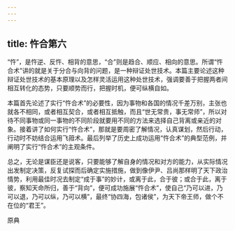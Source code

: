 ```yaml
---
---
---
```

title: 忤合第六
---






“忤”，是忤逆、反忤、相背的意思，“合”则是趋合、顺应、相向的意思。所谓“忤合术”讲的就是关于分合与向背的问题，是一种辩证处世技术。本篇主要论述这种辩证处世技术的基本原理以及怎样灵活运用这种处世技术，强调要善于把握两者间相互转化的态势，只要顺势而行，把握时机，便可纵横自如。

本篇首先论述了实行“忤合术”的必要性，因为事物和各国的情况千差万别，主张也就各不相同，或者相互契合，或者相互抵触，而且“世无常贵，事无常师”，所以对待不同事物或同一事物的不同阶段就要用不同的方法来选择自己背离或亲近的对象。接着讲了如何实行“忤合术”，那就是要周密了解情况，认真谋划，然后行动，行动时不妨结合运用飞箝术。最后列举了历史上成功运用“忤合术”的典型范例，并阐明了实行“忤合术”的主观条件。

总之，无论是谋臣还是说客，只要能够了解自身的情况和对方的能力，从实际情况出发制定决策，反复试探而后确定实施措施，做到像伊尹、吕尚那样明了天下政治情势，利用最佳时况去制定“成于事”的妙计，或离于此，合于彼；或合于此，离于彼，察知天命所归，善于“背向”，便可成功施展“忤合术”，使自己“乃可以进，乃可以退，乃可以纵，乃可以横”，最终“协四海，包诸侯”，为天下帝王师，做个不在位的“君王”。

原典